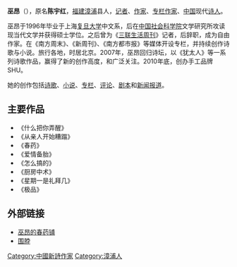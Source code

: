 {{BLP unsourced|time=2009-12-18T04:15:52+00:00}}
'''巫昂'''（{{bd|1974年}}），原名'''陈宇红'''，[[福建|福建]][[漳浦|漳浦]]县人，[[记者|记者]]、[[作家|作家]]、[[专栏作家|专栏作家]]、[[中国|中国]]现代[[诗人|诗人]]。

巫昂于1996年毕业于上海[[复旦大学|复旦大学]]中文系，后在[[中国社会科学院|中国社会科学院]]文学研究所攻读现当代文学并获得硕士学位。之后曾为《[[三联生活周刊|三联生活周刊]]》记者，后辞职，成为自由作家。在《南方周末》、《新周刊》、《南方都市报》等媒体开设专栏，并持续创作诗歌与小说。旅行各地，时居北京。2007年，巫昂回归诗坛，以《犹太人》等一系列诗歌作品，赢得了新的创作高度，和广泛关注。2010年底，创办手工品牌SHU。

她的创作包括[[诗歌|诗歌]]、[[小说|小说]]、[[专栏|专栏]]、[[评论|评论]]、[[剧本|剧本]]和[[新闻报道|新闻报道]]。

==主要作品==
*《什么把你弄醒》
*《从亲人开始糟蹋》
*《春药》
*《爱情备胎》
*《怎么搞的》
*《厨房中术》
*《星期一是礼拜几》
*《极品》

==外部链接==
*[http://blog.sina.com.cn/m/wuang 巫昂的春药铺] {{Wayback|url=http://blog.sina.com.cn/m/wuang |date=20061019093616 }}
*[http://weibo.com/wuang 围脖] {{Wayback|url=http://weibo.com/wuang |date=20180921200115 }}

{{China-writer-stub}}
{{normdaten}}
{{DEFAULTSORT:wu ang}}
[[Category:中國新詩作家|Category:中國新詩作家]]
[[Category:漳浦人|Category:漳浦人]]